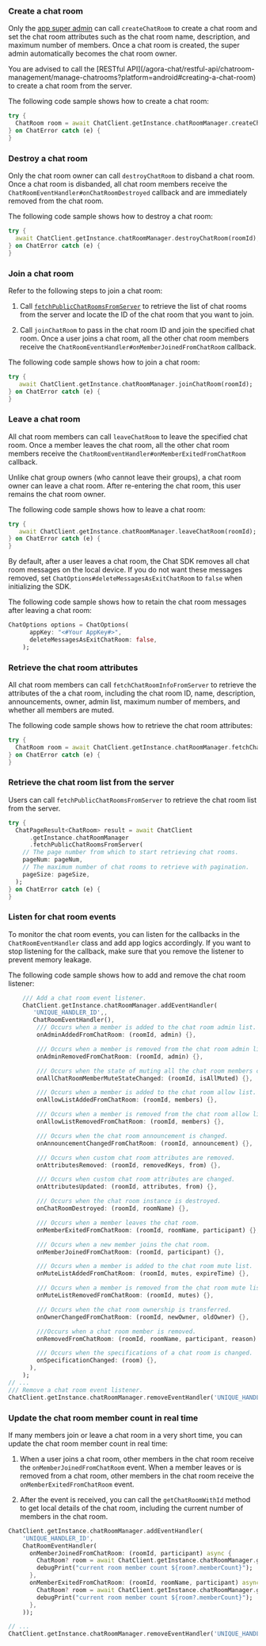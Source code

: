 <PlatformWrapper platform="flutter">

### Create a chat room

Only the [app super admin](/agora-chat/restful-api/chatroom-management/manage-chatroom-admins#adding-a-chat-room-super-admin) can call `createChatRoom` to create a chat room and set the chat room attributes such as the chat room name, description, and maximum number of members. Once a chat room is created, the super admin automatically becomes the chat room owner.

<div class="alert note">You are advised to call the [RESTful API](/agora-chat/restful-api/chatroom-management/manage-chatrooms?platform=android#creating-a-chat-room) to create a chat room from the server.</div>

The following code sample shows how to create a chat room:

```dart
try {
  ChatRoom room = await ChatClient.getInstance.chatRoomManager.createChatRoom(name);
} on ChatError catch (e) {
}
```

### Destroy a chat room

Only the chat room owner can call `destroyChatRoom` to disband a chat room. Once a chat room is disbanded, all chat room members receive the `ChatRoomEventHandler#onChatRoomDestroyed` callback and are immediately removed from the chat room.

The following code sample shows how to destroy a chat room:

```dart
try {
  await ChatClient.getInstance.chatRoomManager.destroyChatRoom(roomId);
} on ChatError catch (e) {
}
```

### Join a chat room

Refer to the following steps to join a chat room:

1. Call [`fetchPublicChatRoomsFromServer`](#retrieve-the-chat-room-list-from-the-server) to retrieve the list of chat rooms from the server and locate the ID of the chat room that you want to join.

2. Call `joinChatRoom` to pass in the chat room ID and join the specified chat room. Once a user joins a chat room, all the other chat room members receive the `ChatRoomEventHandler#onMemberJoinedFromChatRoom` callback.

The following code sample shows how to join a chat room:

```dart
try {
   await ChatClient.getInstance.chatRoomManager.joinChatRoom(roomId);
} on ChatError catch (e) {
}
```

### Leave a chat room

All chat room members can call `leaveChatRoom` to leave the specified chat room. Once a member leaves the chat room, all the other chat room members receive the `ChatRoomEventHandler#onMemberExitedFromChatRoom` callback.

<div class="alert note"> Unlike chat group owners (who cannot leave their groups), a chat room owner can leave a chat room. After re-entering the chat room, this user remains the chat room owner.</div>

The following code sample shows how to leave a chat room:

```dart
try {
   await ChatClient.getInstance.chatRoomManager.leaveChatRoom(roomId);
} on ChatError catch (e) {
}
```

By default, after a user leaves a chat room, the Chat SDK removes all chat room messages on the local device. If you do not want these messages removed, set `ChatOptions#deleteMessagesAsExitChatRoom` to `false` when initializing the SDK.

The following code sample shows how to retain the chat room messages after leaving a chat room:

```dart
ChatOptions options = ChatOptions(
      appKey: "<#Your AppKey#>",
      deleteMessagesAsExitChatRoom: false,
    );
```

### Retrieve the chat room attributes

All chat room members can call `fetchChatRoomInfoFromServer` to retrieve the attributes of the a chat room, including the chat room ID, name, description, announcements, owner, admin list, maximum number of members, and whether all members are muted.

The following code sample shows how to retrieve the chat room attributes:

```dart
try {
  ChatRoom room = await ChatClient.getInstance.chatRoomManager.fetchChatRoomInfoFromServer(roomId);
} on ChatError catch (e) {
}
```

### Retrieve the chat room list from the server

Users can call `fetchPublicChatRoomsFromServer` to retrieve the chat room list from the server.

```dart
try {
  ChatPageResult<ChatRoom> result = await ChatClient
      .getInstance.chatRoomManager
      .fetchPublicChatRoomsFromServer(
    // The page number from which to start retrieving chat rooms.
    pageNum: pageNum,
    // The maximum number of chat rooms to retrieve with pagination.
    pageSize: pageSize,
  );
} on ChatError catch (e) {
}
```

### Listen for chat room events

To monitor the chat room events, you can listen for the callbacks in the `ChatRoomEventHandler` class and add app logics accordingly. If you want to stop listening for the callback, make sure that you remove the listener to prevent memory leakage.

The following code sample shows how to add and remove the chat room listener:

```dart
    /// Add a chat room event listener.
    ChatClient.getInstance.chatRoomManager.addEventHandler(
       'UNIQUE_HANDLER_ID',,
       ChatRoomEventHandler(),
        /// Occurs when a member is added to the chat room admin list.
        onAdminAddedFromChatRoom: (roomId, admin) {},

        /// Occurs when a member is removed from the chat room admin list.
        onAdminRemovedFromChatRoom: (roomId, admin) {},

        /// Occurs when the state of muting all the chat room members changes.
        onAllChatRoomMemberMuteStateChanged: (roomId, isAllMuted) {},

        /// Occurs when a member is added to the chat room allow list.
        onAllowListAddedFromChatRoom: (roomId, members) {},

        /// Occurs when a member is removed from the chat room allow list.
        onAllowListRemovedFromChatRoom: (roomId, members) {},

        /// Occurs when the chat room announcement is changed.
        onAnnouncementChangedFromChatRoom: (roomId, announcement) {},

        /// Occurs when custom chat room attributes are removed.
        onAttributesRemoved: (roomId, removedKeys, from) {},

        /// Occurs when custom chat room attributes are changed.
        onAttributesUpdated: (roomId, attributes, from) {},

        /// Occurs when the chat room instance is destroyed.
        onChatRoomDestroyed: (roomId, roomName) {},

        /// Occurs when a member leaves the chat room.
        onMemberExitedFromChatRoom: (roomId, roomName, participant) {},

        /// Occurs when a new member joins the chat room.
        onMemberJoinedFromChatRoom: (roomId, participant) {},

        /// Occurs when a member is added to the chat room mute list.
        onMuteListAddedFromChatRoom: (roomId, mutes, expireTime) {},

        /// Occurs when a member is removed from the chat room mute list.
        onMuteListRemovedFromChatRoom: (roomId, mutes) {},

        /// Occurs when the chat room ownership is transferred.
        onOwnerChangedFromChatRoom: (roomId, newOwner, oldOwner) {},

        ///Occurs when a chat room member is removed.
        onRemovedFromChatRoom: (roomId, roomName, participant, reason) {},

        /// Occurs when the specifications of a chat room is changed.
        onSpecificationChanged: (room) {},
      ),
    );
// ...
/// Remove a chat room event listener.
ChatClient.getInstance.chatRoomManager.removeEventHandler('UNIQUE_HANDLER_ID');
```

### Update the chat room member count in real time

If many members join or leave a chat room in a very short time, you can update the chat room member count in real time:

1. When a user joins a chat room, other members in the chat room receive the `onMemberJoinedFromChatRoom` event. When a member leaves or is removed from a chat room, other members in the chat room receive the `onMemberExitedFromChatRoom` event.

1. After the event is received, you can call the `getChatRoomWithId` method to get local details of the chat room, including the current number of members in the chat room.

```dart
ChatClient.getInstance.chatRoomManager.addEventHandler(
    'UNIQUE_HANDLER_ID',
    ChatRoomEventHandler(
      onMemberJoinedFromChatRoom: (roomId, participant) async {
        ChatRoom? room = await ChatClient.getInstance.chatRoomManager.getChatRoomWithId(roomId);
        debugPrint("current room member count ${room?.memberCount}");
      },
      onMemberExitedFromChatRoom: (roomId, roomName, participant) async {
        ChatRoom? room = await ChatClient.getInstance.chatRoomManager.getChatRoomWithId(roomId);
        debugPrint("current room member count ${room?.memberCount}");
      },
    ));

// ...
ChatClient.getInstance.chatRoomManager.removeEventHandler('UNIQUE_HANDLER_ID');
```


</PlatformWrapper>